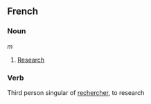 ==French==
===Noun===
''m''
# [[Research]]
===Verb===
Third person singular of [[rechercher]], to research